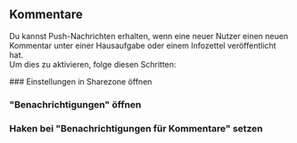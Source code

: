 
## Kommentare

Du kannst Push-Nachrichten erhalten, wenn eine neuer Nutzer einen neuen Kommentar unter einer Hausaufgabe oder einem Infozettel veröffentlicht hat.  
Um dies zu aktivieren, folge diesen Schritten:

<Steps>
  ### Einstellungen in Sharezone öffnen

  ### "Benachrichtigungen" öffnen

  ### Haken bei "Benachrichtigungen für Kommentare" setzen

</Steps>
